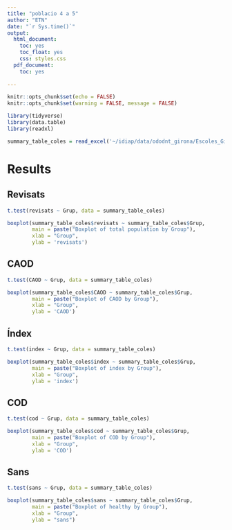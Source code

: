 ```yaml
---
title: "poblacio 4 a 5"
author: "ETN"
date: "`r Sys.time()`"
output:
  html_document:
    toc: yes
    toc_float: yes
    css: styles.css
  pdf_document:
    toc: yes
    
---
```


```r
knitr::opts_chunk$set(echo = FALSE)
knitr::opts_chunk$set(warning = FALSE, message = FALSE) 
```

```r
library(tidyverse)
library(data.table)
library(readxl)

summary_table_coles = read_excel('~/idiap/data/ododnt_girona/Escoles_Giona_3_mod.xlsx', sheet = 2)
```

# Results {.tabset}

## Revisats

```r
t.test(revisats ~ Grup, data = summary_table_coles)
```

```r

boxplot(summary_table_coles$revisats ~ summary_table_coles$Grup,
        main = paste("Boxplot of total population by Group"),
        xlab = "Group",
        ylab = 'revisats')

```

## CAOD

```r
t.test(CAOD ~ Grup, data = summary_table_coles)
```

```r

boxplot(summary_table_coles$CAOD ~ summary_table_coles$Grup,
        main = paste("Boxplot of CAOD by Group"),
        xlab = "Group",
        ylab = 'CAOD')

```

## Índex

```r
t.test(index ~ Grup, data = summary_table_coles)
```

```r

boxplot(summary_table_coles$index ~ summary_table_coles$Grup,
        main = paste("Boxplot of index by Group"),
        xlab = "Group",
        ylab = 'index')

```

## COD

```r
t.test(cod ~ Grup, data = summary_table_coles)
```

```r

boxplot(summary_table_coles$cod ~ summary_table_coles$Grup,
        main = paste("Boxplot of COD by Group"),
        xlab = "Group",
        ylab = 'COD')

```

## Sans

```r
t.test(sans ~ Grup, data = summary_table_coles)
```

```r

boxplot(summary_table_coles$sans ~ summary_table_coles$Grup,
        main = paste("Boxplot of healthy by Group"),
        xlab = "Group",
        ylab = "sans")

```